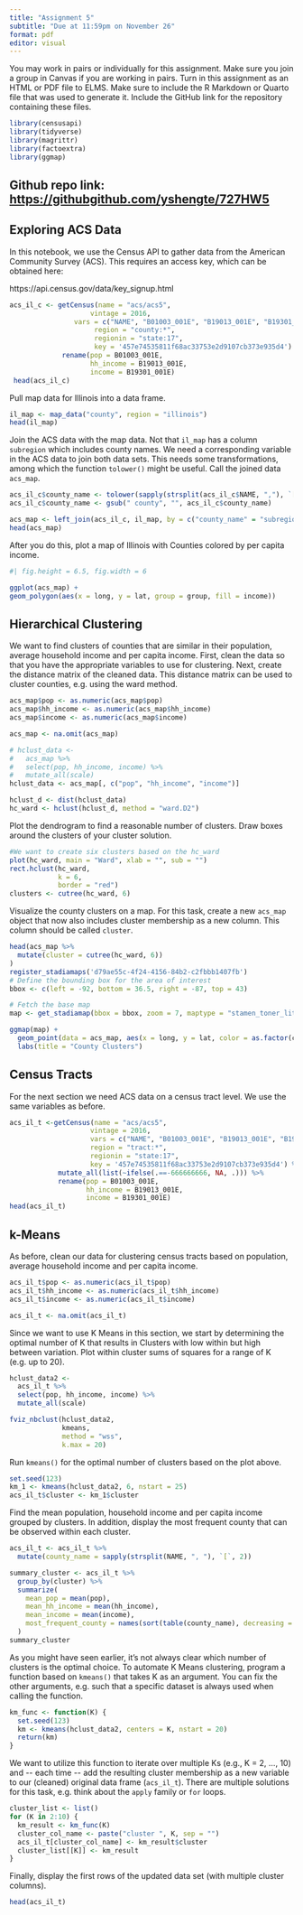 ---
title: "Assignment 5"
subtitle: "Due at 11:59pm on November 26"
format: pdf
editor: visual
---

You may work in pairs or individually for this assignment. Make sure you join a group in Canvas if you are working in pairs. Turn in this assignment as an HTML or PDF file to ELMS. Make sure to include the R Markdown or Quarto file that was used to generate it. Include the GitHub link for the repository containing these files.

```{r}
library(censusapi)
library(tidyverse)
library(magrittr)
library(factoextra)
library(ggmap)
```

## Github repo link: [https://githubgithub.com/yshengte/727HW5](https://github.com/yshengte/727HW5){.uri}

## Exploring ACS Data

In this notebook, we use the Census API to gather data from the American Community Survey (ACS). This requires an access key, which can be obtained here:

https://api.census.gov/data/key_signup.html

```{r}
acs_il_c <- getCensus(name = "acs/acs5",
                    vintage = 2016,
                vars = c("NAME", "B01003_001E", "B19013_001E", "B19301_001E"),
                     region = "county:*",
                     regionin = "state:17",
                     key = '457e74535811f68ac33753e2d9107cb373e935d4') %>%
             rename(pop = B01003_001E, 
                    hh_income = B19013_001E, 
                    income = B19301_001E)
 head(acs_il_c)
```

Pull map data for Illinois into a data frame.

```{r}
il_map <- map_data("county", region = "illinois")
head(il_map)
```

Join the ACS data with the map data. Not that `il_map` has a column `subregion` which includes county names. We need a corresponding variable in the ACS data to join both data sets. This needs some transformations, among which the function `tolower()` might be useful. Call the joined data `acs_map`.

```{r}
acs_il_c$county_name <- tolower(sapply(strsplit(acs_il_c$NAME, ","), `[`, 1))
acs_il_c$county_name <- gsub(" county", "", acs_il_c$county_name) 

acs_map <- left_join(acs_il_c, il_map, by = c("county_name" = "subregion"))
head(acs_map)

```

After you do this, plot a map of Illinois with Counties colored by per capita income.

```{r}
#| fig.height = 6.5, fig.width = 6

ggplot(acs_map) + 
geom_polygon(aes(x = long, y = lat, group = group, fill = income))
```

## Hierarchical Clustering

We want to find clusters of counties that are similar in their population, average household income and per capita income. First, clean the data so that you have the appropriate variables to use for clustering. Next, create the distance matrix of the cleaned data. This distance matrix can be used to cluster counties, e.g. using the ward method.

```{r}
acs_map$pop <- as.numeric(acs_map$pop)
acs_map$hh_income <- as.numeric(acs_map$hh_income)
acs_map$income <- as.numeric(acs_map$income)

acs_map <- na.omit(acs_map)

# hclust_data <-
#   acs_map %>%
#   select(pop, hh_income, income) %>%
#   mutate_all(scale)
hclust_data <- acs_map[, c("pop", "hh_income", "income")]

hclust_d <- dist(hclust_data)
hc_ward <- hclust(hclust_d, method = "ward.D2")
```

Plot the dendrogram to find a reasonable number of clusters. Draw boxes around the clusters of your cluster solution.

```{r}
#We want to create six clusters based on the hc_ward
plot(hc_ward, main = "Ward", xlab = "", sub = "")
rect.hclust(hc_ward, 
            k = 6, 
            border = "red")
clusters <- cutree(hc_ward, 6)
```

Visualize the county clusters on a map. For this task, create a new `acs_map` object that now also includes cluster membership as a new column. This column should be called `cluster`.

```{r}
head(acs_map %>%
  mutate(cluster = cutree(hc_ward, 6))
)
register_stadiamaps('d79ae55c-4f24-4156-84b2-c2fbbb1407fb')
# Define the bounding box for the area of interest
bbox <- c(left = -92, bottom = 36.5, right = -87, top = 43)

# Fetch the base map
map <- get_stadiamap(bbox = bbox, zoom = 7, maptype = "stamen_toner_lite")

ggmap(map) +
  geom_point(data = acs_map, aes(x = long, y = lat, color = as.factor(clusters)), alpha = 0.5) +
  labs(title = "County Clusters")

```

## Census Tracts

For the next section we need ACS data on a census tract level. We use the same variables as before.

```{r}
acs_il_t <-getCensus(name = "acs/acs5",
                    vintage = 2016,
                    vars = c("NAME", "B01003_001E", "B19013_001E", "B19301_001E"),
                    region = "tract:*",
                    regionin = "state:17",
                    key = '457e74535811f68ac33753e2d9107cb373e935d4') %>%
            mutate_all(list(~ifelse(.==-666666666, NA, .))) %>%
            rename(pop = B01003_001E,
                   hh_income = B19013_001E,
                   income = B19301_001E)
head(acs_il_t)
```

## k-Means

As before, clean our data for clustering census tracts based on population, average household income and per capita income.

```{r}
acs_il_t$pop <- as.numeric(acs_il_t$pop)
acs_il_t$hh_income <- as.numeric(acs_il_t$hh_income)
acs_il_t$income <- as.numeric(acs_il_t$income)

acs_il_t <- na.omit(acs_il_t)
```

Since we want to use K Means in this section, we start by determining the optimal number of K that results in Clusters with low within but high between variation. Plot within cluster sums of squares for a range of K (e.g. up to 20).

```{r}
hclust_data2 <-
  acs_il_t %>%
  select(pop, hh_income, income) %>%
  mutate_all(scale)

fviz_nbclust(hclust_data2, 
             kmeans,
             method = "wss",
             k.max = 20)
```

Run `kmeans()` for the optimal number of clusters based on the plot above.

```{r}
set.seed(123)
km_1 <- kmeans(hclust_data2, 6, nstart = 25)
acs_il_t$cluster <- km_1$cluster
```

Find the mean population, household income and per capita income grouped by clusters. In addition, display the most frequent county that can be observed within each cluster.

```{r}
acs_il_t <- acs_il_t %>%
  mutate(county_name = sapply(strsplit(NAME, ", "), `[`, 2))

summary_cluster <- acs_il_t %>%
  group_by(cluster) %>%
  summarize(
    mean_pop = mean(pop),
    mean_hh_income = mean(hh_income),
    mean_income = mean(income),
    most_frequent_county = names(sort(table(county_name), decreasing = TRUE)[1])
  )
summary_cluster
```

As you might have seen earlier, it's not always clear which number of clusters is the optimal choice. To automate K Means clustering, program a function based on `kmeans()` that takes K as an argument. You can fix the other arguments, e.g. such that a specific dataset is always used when calling the function.

```{r}
km_func <- function(K) {
  set.seed(123)
  km <- kmeans(hclust_data2, centers = K, nstart = 20)
  return(km)
}
```

We want to utilize this function to iterate over multiple Ks (e.g., K = 2, ..., 10) and \-- each time \-- add the resulting cluster membership as a new variable to our (cleaned) original data frame (`acs_il_t`). There are multiple solutions for this task, e.g. think about the `apply` family or `for` loops.

```{r}
cluster_list <- list()
for (K in 2:10) {
  km_result <- km_func(K)
  cluster_col_name <- paste("cluster ", K, sep = "")
  acs_il_t[cluster_col_name] <- km_result$cluster
  cluster_list[[K]] <- km_result
}
```

Finally, display the first rows of the updated data set (with multiple cluster columns).

```{r}
head(acs_il_t)
```
